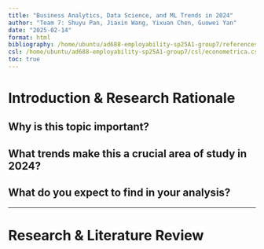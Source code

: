 ```yaml
---
title: "Business Analytics, Data Science, and ML Trends in 2024"
author: "Team 7: Shuyu Pan, Jiaxin Wang, Yixuan Chen, Guowei Yan"
date: "2025-02-14"
format: html
bibliography: /home/ubuntu/ad688-employability-sp25A1-group7/references.bib
csl: /home/ubuntu/ad688-employability-sp25A1-group7/csl/econometrica.csl
toc: true
---
```


# Introduction & Research Rationale
## Why is this topic important?

## What trends make this a crucial area of study in 2024?

## What do you expect to find in your analysis?

---

# Research & Literature Review


